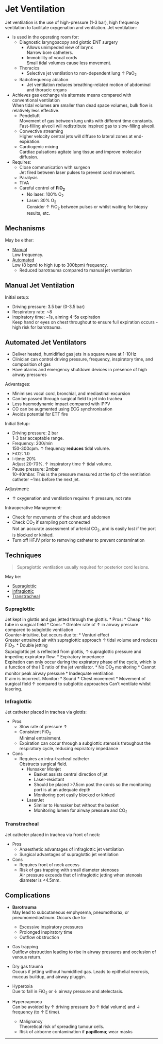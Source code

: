 # Jet Ventilation


Jet ventilation is the use of high-pressure (1-3 bar), high frequency ventilation to facilitate oxygenation and ventilation. Jet ventilation:

* Is used in the operating room for:
	* Diagnostic laryngoscopy and glottic ENT surgery
		* Allows unimpeded view of larynx  
		Narrow bore catheters.
		* Immobility of vocal cords  
		Small tidal volumes cause less movement.
	* Thoracics
		* Selective jet ventilation to non-dependent lung ↑ PaO~2~
	* Radiofrequency ablation
		* Jet ventilation reduces breathing-related motion of abdominal and thoracic organs
* Achieves gas exchange via alternate means compared with conventional ventilation  
When tidal volumes are smaller than dead space volumes, bulk flow is relatively less effective.
	* Pendelluft  
	Movement of gas between lung units with different time constants. Fast-filling alveoli will redistribute inspired gas to slow-filling alveoli.
	* Convective streaming  
	Higher velocity central jets will diffuse to lateral zones at end-expiration.
	* Cardiogenic mixing  
	Cardiac pulsations agitate lung tissue and improve molecular diffusion.
* Requires:
	* Close communication with surgeon  
	Jet fired between laser pulses to prevent cord movement.
	* Paralysis
	* TIVA
	* Careful control of **FiO~2~**  
		* No laser: 100% O~2~
		* Laser: 30% O~2~  
		Consider ↑ FiO~2~ between pulses or whilst waiting for biopsy results, etc.



## Mechanisms

May be either:

* [Manual](man)  
Low frequency.
* [Automated](auto)  
Low (8 bpm) to high (up to 300bpm) frequency.  
	* Reduced barotrauma compared to manual jet ventilation


## Manual Jet Ventilation{#man}

Initial setup:

* Driving pressure: 3.5 bar (0-3.5 bar)
* Respiratory rate: ~8
* Inspiratory time: ~1s, aiming 4-5s expiration  
Keep hand or eyes on chest throughout to ensure full expiration occurs - high risk for barotrauma.


## Automated Jet Ventilators{#auto}

* Deliver heated, humidified gas jets in a square wave at 1-10Hz
* Clinician can control driving pressure, frequency, inspiratory time, and composition of gas
* Have alarms and emergency shutdown devices in presence of high airway pressures


Advantages:

* Minimises vocal cord, bronchial, and mediastinal excursion
* Can be passed through surgical field to jet into trachea
* Less haemodynamic impact compared with IPPV
* CO can be augmented using ECG synchronisation
* Avoids potential for ETT fire


Initial Setup:

* Driving pressure: 2 bar  
1-3 bar acceptable range.
* Frequency: 200/min  
150-300cpm. ↑ frequency **reduces** tidal volume.
* FiO2: 1.0
* I-time: 20%  
Adjust 20-70%. ↑ inspiratory time ↑ tidal volume.
* Pause pressure: 2mbar  
10-40mbar. This is the pressure measured at the tip of the ventilation catheter ~1ms before the next jet.


Adjustment:

* ↑ oxygenation and ventilation requires ↑ pressure, not rate


Intraoperative Management:

* Check for movements of the chest and abdomen
* Check CO~2~ if sampling port connected  
Not an accurate assessment of arterial CO~2~, and is easily lost if the port is blocked or kinked.
* Turn off HFJV prior to removing catheter to prevent contamination


## Techniques

> Supraglottic ventilation usually required for posterior cord lesions.

May be:

* [Supraglottic](supra)
* [Infraglottic](infra)
* [Transtracheal](trach)


### Supraglottic{#supra}  

Jet kept in glottis and gas jetted through the glottis.
* Pros:
	* Cheap
	* No tube in surgical field
* Cons:
	* Greater rate of ↑ in airway pressure compared to subglottic ventilation  
	Counter-intuitive, but occurs due to:
		* Venturi effect  
		Greater entrained air with supraglottic approach ↑ tidal volume and reduces FiO~2~.
		* Double jetting  
		Supraglottic jet is reflected from glottis, ↑ supraglottic pressure and impeding expiratory flow.
		* Expiratory impedance  
		Expiration can only occur during the expiratory phase of the cycle, which is a function of the I:E ratio of the jet ventilator.
	* No CO~2~ monitoring
	* Cannot monitor peak airway pressure
	* Inadequate ventilation  
	If aim is incorrect. Monitor:
		* Sound
		* Chest movement
	* Movement of surgical field ↑ compared to subglottic approaches 
	Can't ventilate whilst lasering.




### Infraglottic

Jet catheter placed in trachea via glottis:

* Pros
	* Slow rate of pressure ↑
	* Consistent FiO~2~  
	Minimal entrainment.
	* Expiration can occur through a subglottic stenosis throughout the respiratory cycle, reducing expiratory impedance
* Cons
	* Requires an intra-tracheal catheter  
	Obstructs surgical field.
		* Hunsaker Monjet  
			* Basket assists central direction of jet
			* Laser-resistant
			* Should be placed >7.5cm post the cords so the monitoring port is at an adequate depth  
			* Monitoring port easily blocked or kinked
		* LaserJet
			* Similar to Hunsaker but without the basket
			* Monitoring lumen for airway pressure and CO~2~


### Transtracheal

Jet catheter placed in trachea via front of neck:

* Pros
	* Anaesthetic advantages of infraglottic jet ventilation
	* Surgical advantages of supraglottic jet ventilation
* Cons
	* Requires front of neck access
	* Risk of gas trapping with small diameter stenoses  
	Air pressure exceeds that of infraglottic jetting when stenosis diameter is <4.5mm.

## Complications

* **Barotrauma**  
May lead to subcutaneous emphysema, pneumothorax, or pneumomediastinum. Occurs due to:
	* Excessive inspiratory pressures
	* Prolonged inspiratory time
	* Outflow obstruction
* Gas trapping  
Outflow obstruction leading to rise in airway pressures and occlusion of venous return.
* Dry gas trauma  
Occurs if jetting without humidified gas. Leads to epithelial necrosis, mucous buildup, and airway pluggin.
* Hyperoxia  
Due to fall in FiO~2~ or ↓ airway pressure and atelectasis.
* Hypercapnoea  
Can be avoided by ↑ driving pressure (to ↑ tidal volume) and ↓ frequency (to ↑ E time).


	* Malignancy  
	Theoretical risk of spreading tumour cells.
	* Risk of airborne contamination if **papilloma**; wear masks



---